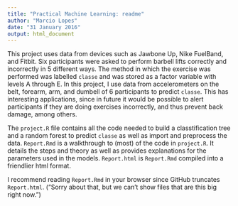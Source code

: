 ```yaml
---
title: "Practical Machine Learning: readme"
author: "Marcio Lopes"
date: "31 January 2016"
output: html_document
---
```


This project uses data from devices such as Jawbone Up, Nike FuelBand, and Fitbit. Six participants were asked to perform barbell lifts correctly and incorrectly in 5 different ways. The method in which the exercise was performed was labelled `classe` and was stored as a factor variable with levels A through E. In this project, I use data from accelerometers on the belt, forearm, arm, and dumbell of 6 participants to predict `classe`. This has interesting applications, since in future it would be possible to alert participants if they are doing exercises incorrectly, and thus prevent back damage, among others.

The `project.R` file contains all the code needed to build a classtification tree and a random forest to predict `classe` as well as import and preprocess the data. `Report.Rmd` is a walkthrough to (most) of the code in `project.R`. It details the steps and theory as well as provides explanations for the parameters used in the models. `Report.html` is `Report.Rmd` compiled into a friendlier html format.

I recommend reading `Report.Rmd` in your browser since GitHub truncates `Report.html`. ("Sorry about that, but we can’t show files that are this big right now.")